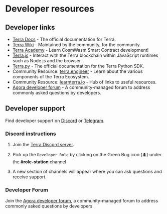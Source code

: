 # Developer resources

## Developer links

- [Terra Docs](http://docs.terra.money) - The official documentation for Terra.
- [Terra Wiki](https://terrawiki.org/) - Maintained by the community, for the community.
- [Terra Academy](https://academy.terra.money/) - Learn CosmWasm Smart Contract development!
- [Terra.js](https://docs.terra.money/docs/develop/sdks/terra-js/README.html) - Interact with the Terra blockchain within JavaScript runtimes such as Node.js and the browser.
- [Terra.py](https://terra-money.github.io/terra.py/) - The official documentation for the Terra Python SDK.
- Community Resource: [terra.engineer](https://terra.engineer/) - Learn about the various components of the Terra Ecosystem.
- Community Resource: [learnterra.io](https://learnterra.io/developers/) - Hub of links to useful resources.
- [Agora developer forum](https://agora.terra.money/c/developer/20) - A community-managed forum to address commonly asked questions by developers.

## Developer support
    
Find developer support on [Discord](https://terra.sc/discord) or [Telegram](https://t.me/+gCxCPohmVBkyNDRl).

    
### Discord instructions
    
1. Join the [Terra Discord server](https://terra.sc/discord).
    
2. Pick up the `Developer Role` by clicking on the Green Bug icon (🪲) under the **#role-station** channel
    
    
3. A new section of channels will appear where you can ask questions and receive support.

### Developer Forum
    
Join the [Agora developer forum](https://agora.terra.money/c/developer/20), a community-managed forum to address commonly asked questions by developers. 